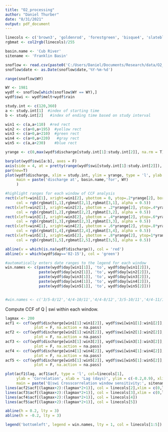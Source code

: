 ```yaml
---
title: "O2_processing"
author: "Daniel Thurber"
date: "8/31/2021"
output: pdf_document
---
```

```r
linecols <- c('brown3', 'goldenrod', 'forestgreen', 'bisque4', 'slateblue', 'sienna3', 'aquamarine3', 'magenta4')
rgbmat <- col2rgb(linecols)/255
```


```r
basin.name <- 'Cub River'
sitename <- 'Franklin Basin'
```

```r
snoflow <- read.csv(paste0('C:/Users/Daniel/Documents/Research/data/O2_time_series/',basin.name,'_',sitename,'.csv'))
snoflow$date <- as.Date(snoflow$date,'%Y-%m-%d')
```

```r
range(snoflow$WY)
```
```r
WY <- 1981
wydf <- snoflow[which(snoflow$WY == WY),]
wydf$swi <- wydf$melt+wydf$rain

```



```r
study.int <- c(120,360)
a <- study.int[1]  #index of starting time
b <- study.int[2]   #index of ending time based on study interval

win1 <- c(a,a+110)  #red rect
win2 <- c(a+0,a+195)  #yellow rect
win3 <- c(a+0,a+210)  #green rect
win4 <- c(a+0,a+220)   #gray rect
win5 <- c(a,a+230)    #blue rect

yrange <- c(0,max(wydf$discharge[study.int[1]:study.int[2]], na.rm = T))

barplot(wydf$swi[a:b], axes = F)
axis(side = 4, at = pretty(range(wydf$swi[study.int[1]:study.int[2]]), n = 2))
par(new=T)
plot(wydf$discharge, xlim = study.int, ylim = yrange, type = 'l', ylab = 'discharge', 
     main = paste('discharge at', basin.name,'for', WY)
     )

#highlight ranges for each window of CCF analysis
rect(xleft=win1[1], xright=win1[2], ybottom = 0, ytop=.2*yrange[2], border = NA,  
     col = rgb(rgbmat[1,1],rgbmat[2,1],rgbmat[3,1], alpha = 0.5))
rect(xleft=win2[1], xright=win2[2], ybottom = .2*yrange[2], ytop=.4*yrange[2], border = NA,  
     col = rgb(rgbmat[1,2],rgbmat[2,2],rgbmat[3,2], alpha = 0.5))
rect(xleft=win3[1], xright=win3[2], ybottom = .4*yrange[2], ytop=.6*yrange[2], border = NA,  
     col = rgb(rgbmat[1,3],rgbmat[2,3],rgbmat[3,3], alpha = 0.5))
rect(xleft=win4[1], xright=win4[2], ybottom = .6*yrange[2], ytop=.8*yrange[2], border = NA,  
     col = rgb(rgbmat[1,4],rgbmat[2,4],rgbmat[3,4], alpha = 0.5))
rect(xleft=win5[1], xright=win5[2], ybottom = .8*yrange[2], ytop=1*yrange[2],  border = NA, 
     col = rgb(rgbmat[1,5],rgbmat[2,5],rgbmat[3,5], alpha = 0.5))

abline(v = which(is.na(wydf$discharge)), col = 'red')
abline(v = which(wydf$day=='02-15'), col = 'green')
```
```r
#automatically enters date ranges to the legend for each window
win.names <- c(paste(wydf$day[win1[1]], 'to', wydf$day[win1[2]]),
               paste(wydf$day[win2[1]], 'to', wydf$day[win2[2]]), 
               paste(wydf$day[win3[1]], 'to', wydf$day[win3[2]]),
               paste(wydf$day[win4[1]], 'to', wydf$day[win4[2]]),
               paste(wydf$day[win5[1]], 'to', wydf$day[win5[2]]))


#win.names <- c('3/5-8/12','4/4-10/11','4/4-8/12','3/5-10/11','4/4-11/10')
```


Compute CCF of Q | swi within each window.
```r
lagmax <- 200
acf1 <- ccf(wydf$discharge[win1[1]:win1[2]], wydf$swi[win1[1]:win1[2]], lag.max = lagmax, 
             plot = F, na.action = na.pass)
acf2 <- ccf(wydf$discharge[win2[1]:win2[2]], wydf$swi[win2[1]:win2[2]], lag.max = lagmax, 
             plot = F, na.action = na.pass)
acf3 <- ccf(wydf$discharge[win3[1]:win3[2]], wydf$swi[win3[1]:win3[2]], lag.max = lagmax, 
             plot = F, na.action = na.pass)
acf4 <- ccf(wydf$discharge[win4[1]:win4[2]], wydf$swi[win4[1]:win4[2]], lag.max = lagmax, 
             plot = F, na.action = na.pass)
acf5 <- ccf(wydf$discharge[win5[1]:win5[2]], wydf$swi[win5[1]:win5[2]], lag.max = lagmax, 
             plot = F, na.action = na.pass)

```

```r
plot(acf1$lag, acf1$acf, type = 'l', col=linecols[1],
     ylab = 'Correlation', xlab = 'Lag (days)', ylim = c(-0.2,0.9), xlim = c(0,50), 
     main = paste('Q|swi Crosscorrelation window sensitivity:', sitename, wydf$WY[a]))
lines(acf2$acf[(lagmax+2):(lagmax*2+1)], col = linecols[2],xlim = c(0,lagmax))
lines(acf3$acf[(lagmax+2):(lagmax*2+1)], col = linecols[3],xlim = c(0,lagmax))
lines(acf4$acf[(lagmax+2):(lagmax*2+1)], col = linecols[4])
lines(acf5$acf[(lagmax+2):(lagmax*2+1)], col = linecols[5])

abline(h = 0.2, lty = 3)
abline(h = -0.2, lty = 3)

legend('bottomleft', legend = win.names, lty = 1, col = linecols[1:5]) 
```







